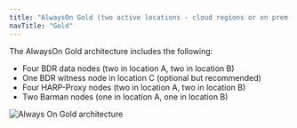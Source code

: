 ```yaml
---
title: "AlwaysOn Gold (two active locations - cloud regions or on prem data centers)"
navTitle: "Gold"
---
```


The AlwaysOn Gold architecture includes the following:

-  Four BDR data nodes (two in location A, two in location B)
-  One BDR witness node in location C (optional but recommended)
-  Four HARP-Proxy nodes (two in location A, two in location B)
-  Two Barman nodes (one in location A, one in location B)


![Always On Gold architecture](../images/gold.png)
